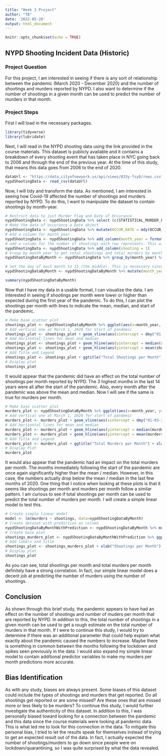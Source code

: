 ```yaml
---
title: "Week 3 Project"
author: "TB"
date: '2022-05-28'
output: html_document
---
```


```r
knitr::opts_chunk$set(echo = TRUE)
```

## NYPD Shooting Incident Data (Historic)

### Project Question
For this project, I am interested in seeing if there is any sort of relationship between the pandemic (March 2020 - December 2020) and the number of shootings and murders reported by NYPD. I also want to determine if the number of shootings in a given month can be used to predict the number of murders in that month.

### Project Steps
First I will load in the necessary packages.

```r
library(tidyverse)
library(lubridate)
```

Next, I will read in the NYPD shooting data using the link provided in the course materials. This dataset is publicly available and it contains a breakdown of every shooting event that has taken place in NYC going back to 2006 and through the end of the previous year. At the time of this study, that means this data goes from 2006 to the end of 2020. 
```r
dataUrl <- "https://data.cityofnewyork.us/api/views/833y-fsy8/rows.csv?accessType=DOWNLOAD"
nypdShootingData <- read_csv(dataUrl)
```

Now, I will tidy and transform the data. As mentioned, I am interested in seeing how Covid-19 affected the number of shootings and murders reported by NYPD. To do this, I want to manipulate the dataset to contain shootings by month-year. 

```r
# Restrict data to just Murder Flag and Date of Occurance
nypdShootingData <- nypdShootingData %>% select (c(STATISTICAL_MURDER_FLAG, OCCUR_DATE))
# Make the date of occurance a Date object
nypdShootingData <- nypdShootingData %>% mutate(OCCUR_DATE = mdy(OCCUR_DATE))
# Add a column for month_year 
nypdShootingData <- nypdShootingData %>% add_column(month_year = format(nypdShootingData$OCCUR_DATE, "%m-%Y"))
# add a column for the number of shootings each row represents. This will be used when grouping by month_year
nypdShootingData <- nypdShootingData %>% add_column(shooting = 1)
# Group by month_year to get total shootings and total murders by month
nypdShootingDataByMonth <- nypdShootingData %>% group_by(month_year) %>% summarize(shootings = sum(shooting), murders = sum(STATISTICAL_MURDER_FLAG))

# Set the day of each month to 15 (the middle). This is necessary since date objects require a month, year, and day
nypdShootingDataByMonth <- nypdShootingDataByMonth %>% mutate(month_year = as.Date(paste("15-",month_year,sep=""), format = '%d-%m-%Y'))

summary(nypdShootingDataByMonth)
```

Now that I have my data in a usable format, I can visualize the data. I am interested in seeing if shootings per month were lower or higher than expected during the first year of the pandemic. To do this, I can plot the shootings per month with lines to indicate the mean, median, and start of the pandemic. 
```r
# Make base scatter plot
shootings_plot <- nypdShootingDataByMonth %>% ggplot(aes(x=month_year, y=shootings)) + geom_point() 
# Add vertical one at March 1, 2020 for start of pandemic
shootings_plot <- shootings_plot + geom_vline(aes(xintercept = dmy("01-03-2020"), color = "Start of Pandemic"), linetype = "dashed") 
# Add horizontal lines for mean and median
shootings_plot <- shootings_plot + geom_hline(aes(yintercept = median(shootings), color = "Median Line"), linetype="dashed") 
shootings_plot <- shootings_plot + geom_hline(aes(yintercept = mean(shootings), color = "Mean Line"), linetype="dashed") 
# Add Title and Legend
shootings_plot <- shootings_plot + ggtitle("Total Shootings per Month") + xlab("") + ylab("") + theme(plot.title = element_text(hjust=0.5)) + labs(colour="Legend")
# Display plot
shootings_plot

```

It would appear that the pandemic did have an effect on the total number of shootings per month reported by NYPD. The 3 highest months in the last 14 years were all after the start of the pandemic. Also, every month after the pandemic was above the mean and median. Now I will see if the same is true for murders per month.

```r
# Make base scatter plot
murders_plot <- nypdShootingDataByMonth %>% ggplot(aes(x=month_year, y=murders)) + geom_point()
# Add vertical one at March 1, 2020 for start of pandemic
murders_plot <- murders_plot + geom_vline(aes(xintercept = dmy("01-03-2020"), color = "Start of Pandemic"), linetype = "dashed")
# Add horizontal lines for mean and median
murders_plot <- murders_plot + geom_hline(aes(yintercept = median(murders), color = "Median Line"), linetype="dashed") 
murders_plot <- murders_plot + geom_hline(aes(yintercept = mean(murders), color = "Mean Line"), linetype="dashed") 
# Add Title and Legend
murders_plot <- murders_plot + ggtitle("Total Murders per Month") + xlab("") + ylab("") + theme(plot.title = element_text(hjust=0.5)) + labs(colour="Legend")
# Display Plot
murders_plot
```

It would also appear that the pandemic had an impact on the total murders per month. The months immediately following the start of the pandemic are once again significantly higher than the mean / median. However, in this case, the numbers actually drop below the mean / median in the last few months of 2020. One thing that I notice when looking at these plots is that it seems like shootings per month and murders per month follow a similar pattern. I am curious to see if total shootings per month can be used to predict the total number of murders per month. I will create a simple linear model to test this. 

```r
# Create simple linear model 
model <- lm(murders ~ shootings, data=nypdShootingDataByMonth)
# Create dataset with prediction as column
nypdShootingDataByMonthWithPrediction <- nypdShootingDataByMonth %>% mutate(prediction=predict(model))
# Create base plot
shootings_murders_plot <- nypdShootingDataByMonthWithPrediction %>% ggplot() + geom_point(aes(x=shootings, y=murders), color = "blue") + geom_line(aes(x = shootings, y=prediction), color = "red")
# Add labels and title
shootings_plot <- shootings_murders_plot + xlab("Shootings per Month") + ylab("Murders per Month") + ggtitle("Using Total Shootings per Month to Predict Total Murders per Month") + theme(plot.title = element_text(hjust=0.5)) 
# Display plot
shootings_plot
```

As you can see, total shootings per month and total murders per month definitely have a strong correlation. In fact, our simple linear model does a decent job at predicting the number of murders using the number of shootings. 

## Conclusion
As shown through this brief study, the pandemic appears to have had an effect on the number of shootings and number of muders per month that are reported by NYPD. In addition to this, the total number of shootings in a given month can be used to get a rough estimate on the total number of murders in that month. If I were to continue this study, I would try to determine if there was an additional parameter that could help explain what exactly about the pandemic caused the numbers to increase. Maybe there is something in common between the months following the lockdown and spikes seen previously in the data. I would also expand my simple linear model to contain additional predictor variables to make my murders per month predictions more accurate. 

## Bias Identification
As with any study, biases are always present. Some biases of this dataset could include the types of shootings and murders that get reported. Do all shootings get reported or are some missed? Are these ones that are missed more or less likely to be murders? To continue this study, I would further investigate the authenticity of this dataset. In addition to this, I was personally biased toward looking for a connection between the pandemic and this data since the course materials were looking at pandemic data. This is what led me to look for this connection in the data. To mitigate this personal bias, I tried to let the results speak for themselves instead of trying to get an expected result out of the data. In fact, I actually expected the number of shootings/murders to go down since people were on lockdown/quarantining, so I was quite surprised by what the data revealed. 

